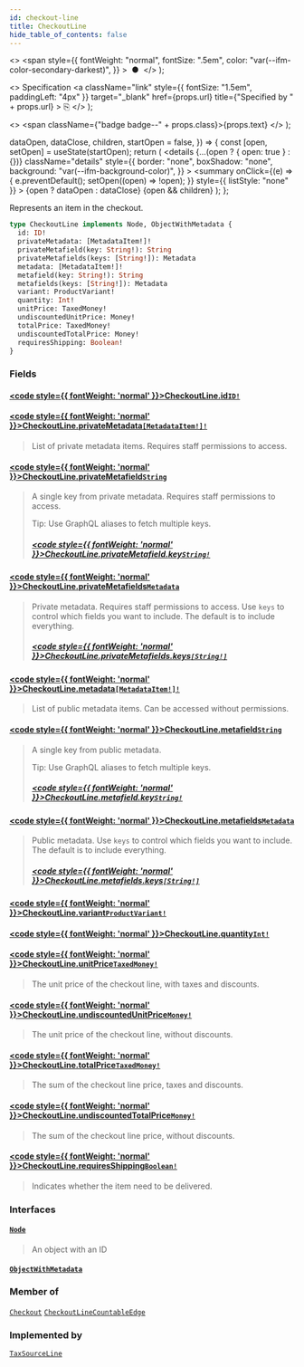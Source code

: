 ```yaml
---
id: checkout-line
title: CheckoutLine
hide_table_of_contents: false
---
```


  <>
    <span
      style={{
        fontWeight: "normal",
        fontSize: ".5em",
        color: "var(--ifm-color-secondary-darkest)",
      }}
    >
      &nbsp;●&nbsp;
    </span>
  </>
);

  <>
    Specification
    <a
      className="link"
      style={{ fontSize: "1.5em", paddingLeft: "4px" }}
      target="\_blank"
      href={props.url}
      title={"Specified by " + props.url}
    >
      ⎘
    </a>
  </>
);

  <>
    <span className={"badge badge--" + props.class}>{props.text}</span>
  </>
);


  dataOpen,
  dataClose,
  children,
  startOpen = false,
}) => {
  const [open, setOpen] = useState(startOpen);
  return (
    <details
      {...(open ? { open: true } : {})}
      className="details"
      style={{
        border: "none",
        boxShadow: "none",
        background: "var(--ifm-background-color)",
      }}
    >
      <summary
        onClick={(e) => {
          e.preventDefault();
          setOpen((open) => !open);
        }}
        style={{ listStyle: "none" }}
      >
        {open ? dataOpen : dataClose}
      </summary>
      {open && children}
    </details>
  );
};

Represents an item in the checkout.

```graphql
type CheckoutLine implements Node, ObjectWithMetadata {
  id: ID!
  privateMetadata: [MetadataItem!]!
  privateMetafield(key: String!): String
  privateMetafields(keys: [String!]): Metadata
  metadata: [MetadataItem!]!
  metafield(key: String!): String
  metafields(keys: [String!]): Metadata
  variant: ProductVariant!
  quantity: Int!
  unitPrice: TaxedMoney!
  undiscountedUnitPrice: Money!
  totalPrice: TaxedMoney!
  undiscountedTotalPrice: Money!
  requiresShipping: Boolean!
}
```

### Fields

#### [<code style={{ fontWeight: 'normal' }}>CheckoutLine.<b>id</b></code>](#)<Bullet />[`ID!`](../../../api-reference/miscellaneous/scalars/id) <Badge class="secondary" text="non-null"/> <Badge class="secondary" text="scalar"/>

>

#### [<code style={{ fontWeight: 'normal' }}>CheckoutLine.<b>privateMetadata</b></code>](#)<Bullet />[`[MetadataItem!]!`](../../../api-reference/miscellaneous/objects/metadata-item) <Badge class="secondary" text="non-null"/> <Badge class="secondary" text="object"/>

> List of private metadata items. Requires staff permissions to access.
>
> <Badge text="Added in Saleor 3.5" class="secondary margin-bottom--sm" />
>
> <FeaturePreview />

#### [<code style={{ fontWeight: 'normal' }}>CheckoutLine.<b>privateMetafield</b></code>](#)<Bullet />[`String`](../../../api-reference/miscellaneous/scalars/string) <Badge class="secondary" text="scalar"/>

> A single key from private metadata. Requires staff permissions to access.
>
> Tip: Use GraphQL aliases to fetch multiple keys.
>
> <Badge text="Added in Saleor 3.5" class="secondary margin-bottom--sm" />
>
> <FeaturePreview />
>
> ##### [<code style={{ fontWeight: 'normal' }}>CheckoutLine.privateMetafield.<b>key</b></code>](#)<Bullet />[`String!`](../../../api-reference/miscellaneous/scalars/string) <Badge class="secondary" text="non-null"/> <Badge class="secondary" text="scalar"/>

#### [<code style={{ fontWeight: 'normal' }}>CheckoutLine.<b>privateMetafields</b></code>](#)<Bullet />[`Metadata`](../../../api-reference/miscellaneous/scalars/metadata) <Badge class="secondary" text="scalar"/>

> Private metadata. Requires staff permissions to access. Use `keys` to control which fields you want to include. The default is to include everything.
>
> <Badge text="Added in Saleor 3.5" class="secondary margin-bottom--sm" />
>
> <FeaturePreview />
>
> ##### [<code style={{ fontWeight: 'normal' }}>CheckoutLine.privateMetafields.<b>keys</b></code>](#)<Bullet />[`[String!]`](../../../api-reference/miscellaneous/scalars/string) <Badge class="secondary" text="list"/> <Badge class="secondary" text="scalar"/>

#### [<code style={{ fontWeight: 'normal' }}>CheckoutLine.<b>metadata</b></code>](#)<Bullet />[`[MetadataItem!]!`](../../../api-reference/miscellaneous/objects/metadata-item) <Badge class="secondary" text="non-null"/> <Badge class="secondary" text="object"/>

> List of public metadata items. Can be accessed without permissions.
>
> <Badge text="Added in Saleor 3.5" class="secondary margin-bottom--sm" />
>
> <FeaturePreview />

#### [<code style={{ fontWeight: 'normal' }}>CheckoutLine.<b>metafield</b></code>](#)<Bullet />[`String`](../../../api-reference/miscellaneous/scalars/string) <Badge class="secondary" text="scalar"/>

> A single key from public metadata.
>
> Tip: Use GraphQL aliases to fetch multiple keys.
>
> <Badge text="Added in Saleor 3.5" class="secondary margin-bottom--sm" />
>
> <FeaturePreview />
>
> ##### [<code style={{ fontWeight: 'normal' }}>CheckoutLine.metafield.<b>key</b></code>](#)<Bullet />[`String!`](../../../api-reference/miscellaneous/scalars/string) <Badge class="secondary" text="non-null"/> <Badge class="secondary" text="scalar"/>

#### [<code style={{ fontWeight: 'normal' }}>CheckoutLine.<b>metafields</b></code>](#)<Bullet />[`Metadata`](../../../api-reference/miscellaneous/scalars/metadata) <Badge class="secondary" text="scalar"/>

> Public metadata. Use `keys` to control which fields you want to include. The default is to include everything.
>
> <Badge text="Added in Saleor 3.5" class="secondary margin-bottom--sm" />
>
> <FeaturePreview />
>
> ##### [<code style={{ fontWeight: 'normal' }}>CheckoutLine.metafields.<b>keys</b></code>](#)<Bullet />[`[String!]`](../../../api-reference/miscellaneous/scalars/string) <Badge class="secondary" text="list"/> <Badge class="secondary" text="scalar"/>

#### [<code style={{ fontWeight: 'normal' }}>CheckoutLine.<b>variant</b></code>](#)<Bullet />[`ProductVariant!`](../../../api-reference/products/objects/product-variant) <Badge class="secondary" text="non-null"/> <Badge class="secondary" text="object"/>

>

#### [<code style={{ fontWeight: 'normal' }}>CheckoutLine.<b>quantity</b></code>](#)<Bullet />[`Int!`](../../../api-reference/miscellaneous/scalars/int) <Badge class="secondary" text="non-null"/> <Badge class="secondary" text="scalar"/>

>

#### [<code style={{ fontWeight: 'normal' }}>CheckoutLine.<b>unitPrice</b></code>](#)<Bullet />[`TaxedMoney!`](../../../api-reference/miscellaneous/objects/taxed-money) <Badge class="secondary" text="non-null"/> <Badge class="secondary" text="object"/>

> The unit price of the checkout line, with taxes and discounts.

#### [<code style={{ fontWeight: 'normal' }}>CheckoutLine.<b>undiscountedUnitPrice</b></code>](#)<Bullet />[`Money!`](../../../api-reference/miscellaneous/objects/money) <Badge class="secondary" text="non-null"/> <Badge class="secondary" text="object"/>

> The unit price of the checkout line, without discounts.

#### [<code style={{ fontWeight: 'normal' }}>CheckoutLine.<b>totalPrice</b></code>](#)<Bullet />[`TaxedMoney!`](../../../api-reference/miscellaneous/objects/taxed-money) <Badge class="secondary" text="non-null"/> <Badge class="secondary" text="object"/>

> The sum of the checkout line price, taxes and discounts.

#### [<code style={{ fontWeight: 'normal' }}>CheckoutLine.<b>undiscountedTotalPrice</b></code>](#)<Bullet />[`Money!`](../../../api-reference/miscellaneous/objects/money) <Badge class="secondary" text="non-null"/> <Badge class="secondary" text="object"/>

> The sum of the checkout line price, without discounts.

#### [<code style={{ fontWeight: 'normal' }}>CheckoutLine.<b>requiresShipping</b></code>](#)<Bullet />[`Boolean!`](../../../api-reference/miscellaneous/scalars/boolean) <Badge class="secondary" text="non-null"/> <Badge class="secondary" text="scalar"/>

> Indicates whether the item need to be delivered.

### Interfaces

#### [`Node`](../../../api-reference/miscellaneous/interfaces/node) <Badge class="secondary" text="interface"/>

> An object with an ID

#### [`ObjectWithMetadata`](../../../api-reference/miscellaneous/interfaces/object-with-metadata) <Badge class="secondary" text="interface"/>

>

### Member of

[`Checkout`](../../../api-reference/checkout/objects/checkout) <Badge class="secondary" text="object"/><Bullet />[`CheckoutLineCountableEdge`](../../../api-reference/checkout/objects/checkout-line-countable-edge) <Badge class="secondary" text="object"/>

### Implemented by

[`TaxSourceLine`](../../../api-reference/miscellaneous/unions/tax-source-line) <Badge class="secondary" text="union"/>

